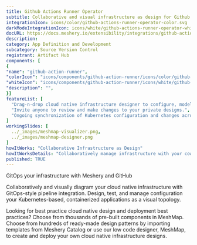```yaml
---
title: Github Actions Runner Operator
subtitle: Collaborative and visual infrastructure as design for Github Actions Runner Operator
integrationIcon: icons/color/github-actions-runner-operator-color.svg
darkModeIntegrationIcon: icons/white/github-actions-runner-operator-white.svg
docURL: https://docs.meshery.io/extensibility/integrations/github-actions-runner-operator
description: 
category: App Definition and Development
subcategory: Source Version Control
registrant: Artifact Hub
components: [
{
"name": "github-action-runner",
"colorIcon": "icons/components/github-action-runner/icons/color/github-action-runner-color.svg",
"whiteIcon": "icons/components/github-action-runner/icons/white/github-action-runner-white.svg",
"description": "",
}]
featureList: [
  "Drag-n-drop cloud native infrastructure designer to configure, model, and deploy your workloads.",
  "Invite anyone to review and make changes to your private designs.",
  "Ongoing synchronization of Kubernetes configuration and changes across any number of clusters."
]
workingSlides: [
  ../_images/meshmap-visualizer.png,
  ../_images/meshmap-designer.png
]
howItWorks: "Collaborative Infrastructure as Design"
howItWorksDetails: "Collaboratively manage infrastructure with your coworkers synchronously sharing the same designs."
published: TRUE
---
```


<p>GitOps your infrastructure with Meshery and GitHub</p>
<p>
  Collaboratively and visually diagram your cloud native infrastructure with GitOps-style pipeline
  integration. Design, test, and manage configuration your Kubernetes-based, containerized
  applications as a visual topology.
</p>
<p>
  Looking for best practice cloud native design and deployment best practices? Choose from thousands
  of pre-built components in MeshMap. Choose from hundreds of ready-made design patterns by
  importing templates from Meshery Catalog or use our low code designer, MeshMap, to create and
  deploy your own cloud native infrastructure designs.
</p>
